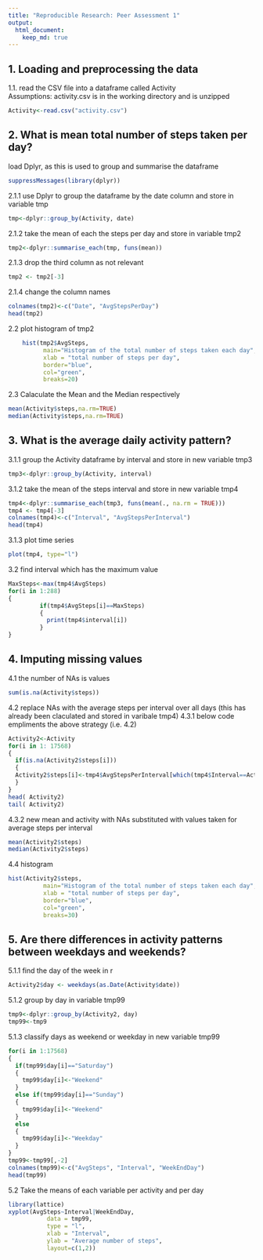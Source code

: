 ```yaml
---
title: "Reproducible Research: Peer Assessment 1"
output: 
  html_document:
    keep_md: true
---
```


## 1. Loading and preprocessing the data
1.1. read the CSV file into a dataframe called Activity  
Assumptions: activity.csv is in the working directory and is unzipped
````r
Activity<-read.csv("activity.csv")
````

## 2. What is mean total number of steps taken per day?
load Dplyr, as this is used to group and summarise the dataframe
````r
suppressMessages(library(dplyr))
````

2.1.1 use Dplyr to group the dataframe by the date column and store in variable tmp
````r
tmp<-dplyr::group_by(Activity, date) 
````
2.1.2 take the mean of each the steps per day and store in variable tmp2
````r
tmp2<-dplyr::summarise_each(tmp, funs(mean))
````
2.1.3 drop the third column as not relevant 
````r
tmp2 <- tmp2[-3]
````
2.1.4 change the column names 
````r
colnames(tmp2)<-c("Date", "AvgStepsPerDay")
head(tmp2)
````
2.2 plot histogram of tmp2
````r
    hist(tmp2$AvgSteps, 
          main="Histogram of the total number of steps taken each day", 
          xlab = "total number of steps per day",
          border="blue", 
          col="green",
          breaks=20)
````
2.3 Calaculate the Mean and the Median respectively 
````r
mean(Activity$steps,na.rm=TRUE)
median(Activity$steps,na.rm=TRUE)
````

## 3. What is the average daily activity pattern?

3.1.1 group the Activity dataframe by interval and store in new variable tmp3
````r
tmp3<-dplyr::group_by(Activity, interval)
````

3.1.2 take the mean of the steps interval and store in new variable tmp4 
````r
tmp4<-dplyr::summarise_each(tmp3, funs(mean(., na.rm = TRUE)))
tmp4 <- tmp4[-3]
colnames(tmp4)<-c("Interval", "AvgStepsPerInterval")
head(tmp4)
````

3.1.3 plot time series
````r
plot(tmp4, type="l")
````

3.2 find interval which has the maximum value
````r
MaxSteps<-max(tmp4$AvgSteps)
for(i in 1:288)
{
         if(tmp4$AvgSteps[i]==MaxSteps)
         {
           print(tmp4$interval[i])
         }
}
````
## 4. Imputing missing values
4.1 the number of  NAs is  values
````r
sum(is.na(Activity$steps))
````

4.2 replace NAs with the average steps per interval over all days (this has already been claculated and stored in varibale tmp4)
4.3.1 below code empliments the above strategy (i.e. 4.2)
````r
Activity2<-Activity
for(i in 1: 17568)
{
  if(is.na(Activity2$steps[i]))
  {
  Activity2$steps[i]<-tmp4$AvgStepsPerInterval[which(tmp4$Interval==Activity2$interval[i])]
  }
}
head( Activity2)
tail( Activity2)
````
4.3.2 new mean and activity with NAs substituted with values taken for average steps per interval
````r
mean(Activity2$steps)
median(Activity2$steps)
````

4.4 histogram
````r
hist(Activity2$steps, 
          main="Histogram of the total number of steps taken each day",
          xlab = "total number of steps per day",
          border="blue", 
          col="green",
          breaks=30)
````

## 5. Are there differences in activity patterns between weekdays and weekends?
5.1.1 find the day of the week in r
````r
Activity2$day <- weekdays(as.Date(Activity$date))
````

5.1.2 group by day in variable tmp99   
````r
tmp9<-dplyr::group_by(Activity2, day)
tmp99<-tmp9
````

5.1.3 classify days as weekend or weekday in new variable tmp99
````r
for(i in 1:17568)
{
  if(tmp99$day[i]=="Saturday")
  {
    tmp99$day[i]<-"Weekend"
  }
  else if(tmp99$day[i]=="Sunday")
  {
    tmp99$day[i]<-"Weekend"
  }
  else
  {
    tmp99$day[i]<-"Weekday"
  }
}
tmp99<-tmp99[,-2]
colnames(tmp99)<-c("AvgSteps", "Interval", "WeekEndDay")
head(tmp99)
````

5.2 Take the means of each variable per activity and per day  
````r
library(lattice)
xyplot(AvgSteps~Interval|WeekEndDay, 
           data = tmp99,
           type = "l",
           xlab = "Interval",
           ylab = "Average number of steps",
           layout=c(1,2))
````
